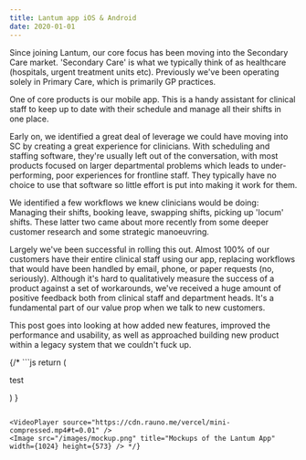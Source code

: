 ```yaml
---
title: Lantum app iOS & Android
date: 2020-01-01
---
```


Since joining Lantum, our core focus has been moving into the Secondary Care market. 'Secondary Care' is what we typically think of as healthcare (hospitals, urgent treatment units etc). Previously we've been operating solely in Primary Care, which is primarily GP practices.  

One of core products is our mobile app. This is a handy assistant for clinical staff to keep up to date with their schedule and manage all their shifts in one place. 

Early on, we identified a great deal of leverage we could have moving into SC by creating a great experience for clinicians. With scheduling and staffing software, they're usually left out of the conversation, with most products focused on larger departmental problems which leads to under-performing, poor experiences for frontline staff. They typically have no choice to use that software so little effort is put into making it work for them.

We identified a few workflows we knew clinicians would be doing: Managing their shifts, booking leave, swapping shifts, picking up 'locum' shifts. These latter two came about more recently from some deeper customer research and some strategic manoeuvring.

Largely we've been successful in rolling this out. Almost 100% of our customers have their entire clinical staff using our app, replacing workflows that would have been handled by email, phone, or paper requests (no, seriously). Although it's hard to qualitatively measure the success of a product against a set of workarounds, we've received a huge amount of positive feedback both from clinical staff and department heads. It's a fundamental part of our value prop when we talk to new customers.

This post goes into looking at how added new features, improved the performance and usability, as well as approached building new product within a legacy system that we couldn't fuck up.


{/* ```js
    return (
        <p>test</p>
    )
}
```

<VideoPlayer source="https://cdn.rauno.me/vercel/mini-compressed.mp4#t=0.01" />
<Image src="/images/mockup.png" title="Mockups of the Lantum App" width={1024} height={573} /> */}
